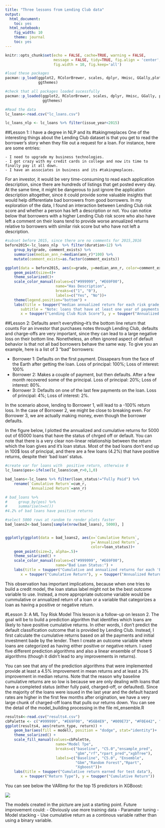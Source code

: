 ```yaml
---
title: "Three lessons from Lending Club data"
output:
  html_document:
    toc: yes
  html_notebook:
    fig_width: 10
    theme: journal
    toc: yes
---
```


```r
knitr::opts_chunk$set(echo = FALSE, cache=TRUE, warning = FALSE, 
                      message = FALSE, tidy=TRUE, fig.align = 'center', 
                      fig.width = 10, fig.keep='all')
```

```r
#load these packages
pacman::p_load(ggplot2, RColorBrewer, scales, dplyr, Hmisc, GGally,plotly,
               ggthemes)

#check that all packages loaded sucessfully
pacman::p_loaded(ggplot2, RColorBrewer, scales, dplyr, Hmisc, GGally, plotly,
                 ggthemes)

#Read the data
lc_loans<-read.csv("lc_loans.csv")

lc_loans_nlp <- lc_loans %>% filter(issue_year<2015)
```


##Lesson 1: I have a degree in NLP and its #takingmeplaces
One of the interesting things about the Lending Club dataset is that you get to read the borrower's story when they file out a request for a loan. For instance, here are some entries:

    - I need to upgrade my business technologies.
    - I got crazy with my credit cards in college and now its time to finally pay it all down.
    - I have an associates in business and its #takingmeplaces.
 
For an investor, it would be very time-consuming to read each application description, since there are hundreds of listings that get posted every day. At the same time, it might be dangerous to just ignore the application description altogether, since it could provide some valuable insights that would help differentiate bad borrowers from good borrowers. In my exploration of the data, I found an interaction between Lending Club risk score and whether a person has left a description or not. You can notice below that borrowers with a higher Lending Club risk score who also have left a comment on their loans tend to provide worse annualized returns relative to borrowers with similar risk score but who have not left a description. 


```r
#subset before 2015, since there are no comments for 2015,2016
before2015<-lc_loans_nlp  %>% filter(duration>12) %>%
    group_by(grade, comment_exists) %>% 
    summarise(median_ann_r=median(ann_r)*100) %>%
    mutate(comment_exists=as.factor(comment_exists))

ggplot(data = before2015, aes(x=grade, y=median_ann_r, color=comment_exists))+
    geom_point(size=4)+
    theme_solarized()+
    scale_color_manual(values=c("#999999", "#E69F00"), 
                       name="Has Description",
                       breaks=c("1", "0"),
                       labels=c("Yes", "No"))+
    theme(legend.position="bottom") +
    labs(title = toupper("median annualized return for each risk grade, by presence of description"),
       subtitle = "Note: loans that have at least one year of payments are depicted, since a geometric average for loans <1 year would exagerate returns\nthrough return compounding",
       x = toupper("Lending Club Risk Score"), y = toupper("Annualized Return (%)")) 
```


##Lesson 2: Defaults aren't everything--it's the bottom line return that counts
For an investor that purchases notes through Lending Club, defaults and charge-offs are very important, since they can lead to a large negative loss on their bottom line. Nonetheless, an often ignored aspect of default behavior is that not all bad borrowers behave the same way. To give you an example, here is a list of 3 "bad" borrowers:

 - Borrower 1: Defaults on the first payment. Dissapears from the face of the Earth after getting the loan. Loss of principal: 100%; Loss of interest: 100%
 - Borrower 2: Makes a couple of payment, but then defaults. After a few month recovered some of the principal. Loss of principal: 20%; Loss of interest: 80%.
 - Borrower 3: Defaults on one of the last few payments on the loan. Loss of principal: 4%; Loss of interest: 2%.
    
In the scenario above, lending to Borrower 1, will lead to a -100% return loss. In the case of Borrower 2, we might be close to breaking even. For Borrower 3, we are actually making money, even though the borrower defaults. 

In the figure below, I plotted the annualized and cumulative returns for 5000 out of 65000 loans that have the status of chrged off or default. You can note that there is a very clear non-linear relationship between the return which the loan gives and it's loan status. Most of the bad loans don't end up in 100$ loss of principal, and there are a few loans (4.2%) that have positive returns, despite their 'bad loan' status.

```r
#create var for loans with  positive return, otherwise 0
lc_loans$pos<-ifelse(lc_loans$cum_r>0,1,0)

bad_loans<-lc_loans %>% filter(loan_status!="Fully Paid") %>%
    rename(`Cumulative Return`=cum_r,
           `Annualized Return`=ann_r)

# bad_loans %>% 
#     group_by(pos) %>%
#     summarise(n=n())
#4.2% of bad loans have positive returns

#select 5000 rows at random to render plots faster
bad_loans2<-bad_loans[sample(nrow(bad_loans), 5000), ]


ggplotly(ggplot(data = bad_loans2, aes(x=`Cumulative Return`,
                                       y=`Annualized Return`,
                                       color=loan_status))+
    geom_point(size=2, alpha=.5)+
    theme_solarized() +
    scale_color_manual(values=c("#999999", "#E69F00"), 
                       name="Bad Loan Status:") +
    labs(title = toupper("Cumulative and annualized returns for each 'Bad Loan'"),
       x = toupper("Cumulative Return"), y = toupper("Annualized Return"))) 
```

This observation has important implications, because when one tries to build a credit model, the loan status label might not be the best outcome variable to use. Instead, a more appropriate outcome variable would be cummulative or annualized return of a loan or a variable that categorizes a loan as having a positive or negative return. 

#Lesson 3: A ML Toy Risk Model
This lesson is a follow-up on lesson 2. The goal will be to build a prediction algorithm that identifies which loans are likely to have positive cumulative returns. In other words, I don't predict the default classification outcome that is provided by Lending Club. Instead, I first calculate the cumulative returns based on all the payments and initial investment bade by the lender. Then I create an outcome variable where loans are categorized as having either positive or negative return. I used five different prediction algorithms and also a linear ensemble of those 5 algorithms (though it didn't lead to any improvements in returns).

You can see that any of the prediction algorithms that were implemented provide at least a 4.5% improvement in mean returns and at least a 3% improvement in median returns. Note that the reason why baseline cumulative returns are so low is because we are only dealing with loans that have a completed status (either fully paid, charged-off, or defaulted). Since the majority of the loans were issued in the last year and the default hazard rates are higher in the first few months after origination, we have a very large chunk of charged-off loans that pulls our returns down. You can see the detail of the model_building processing in the file ml_ensemble.R

```r
results4<-read.csv("results4.csv")
cbPalette <- c("#999999", "#E69F00", "#56B4E9", "#009E73", "#F0E442", "#0072B2", "#D55E00", "#CC79A7")
ggplot(results4, aes(return_type, return)) +   
    geom_bar(aes(fill = model), position = "dodge", stat="identity")+
    theme_solarized() +
    scale_fill_manual(values=cbPalette, 
                       name="Model Tpe",
                       breaks=c("baseline", "C5.0","ensample_pred",
                                "gbm","rf","rpart_pred","xgbTree"),
                       labels=c("Baseline", "C5.0", "Ensemble",
                                "Gbm","Random Forest","Rpart",
                                "Xgboost"))+
    labs(title = toupper("Cumulative return earned for test data"),
       x = toupper("Return Type"), y = toupper("Cumulative Return")) 
```

You can see below the VARImp for the top 15 predictors in XGBoost:

![](lessons_learned_files/figure-html/varImp.png)

The models created in the picture are just a starting point. Future improvement could:
- Obviously use more training data
- Paramater tuning
- Model stacking
- Use cumulative return as a continous variable rather than using a binary variable. 









